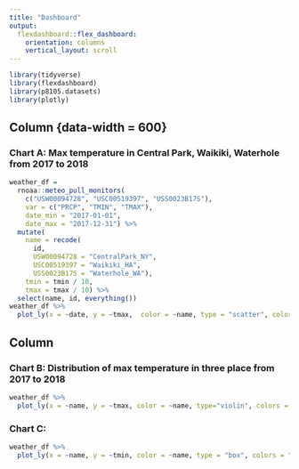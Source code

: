 ```yaml
---
title: "Dashboard"
output: 
  flexdashboard::flex_dashboard:
    orientation: columns
    vertical_layout: scroll
---
```


```r
library(tidyverse)
library(flexdashboard)
library(p8105.datasets)
library(plotly)
```

Column {data-width = 600}
---------------------------
### Chart A: Max temperature in Central Park, Waikiki, Waterhole from 2017 to 2018
```r
weather_df = 
  rnoaa::meteo_pull_monitors(
    c("USW00094728", "USC00519397", "USS0023B17S"),
    var = c("PRCP", "TMIN", "TMAX"), 
    date_min = "2017-01-01",
    date_max = "2017-12-31") %>%
  mutate(
    name = recode(
      id, 
      USW00094728 = "CentralPark_NY", 
      USC00519397 = "Waikiki_HA",
      USS0023B17S = "Waterhole_WA"),
    tmin = tmin / 10,
    tmax = tmax / 10) %>%
  select(name, id, everything())
weather_df %>%
  plot_ly(x = ~date, y = ~tmax,  color = ~name, type = "scatter", colors = "viridis")
```

Column {data-width=400}
---------------------------

### Chart B: Distribution of max temperature in three place from 2017 to 2018

```r
weather_df %>%
  plot_ly(x = ~name, y = ~tmax, color = ~name, type="violin", colors = "viridis") 
```

### Chart C:

```r
weather_df %>%
  plot_ly(x = ~name, y = ~tmin, color = ~name, type = "box", colors = "viridis")
```